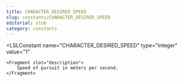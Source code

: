 ```yaml
---
title: CHARACTER_DESIRED_SPEED
slug: constants/CHARACTER_DESIRED_SPEED
editorial: stub
category: constants
---
```


<LSLConstant
	name="CHARACTER_DESIRED_SPEED"
	type="integer"
	value="1"
>
	<Fragment slot="description">
		Speed of pursuit in meters per second.
	</Fragment>
</LSLConstant>
